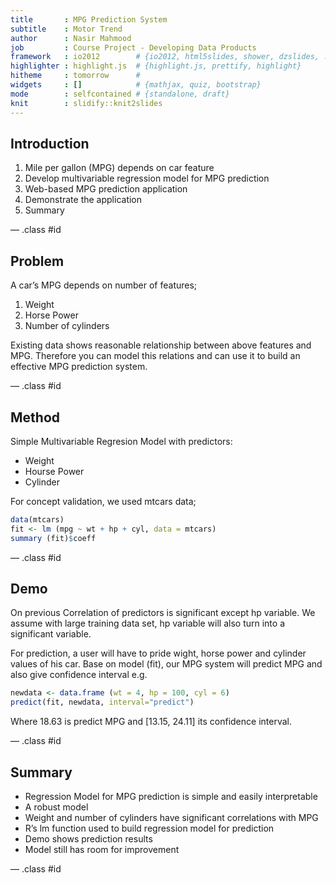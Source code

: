 ```yaml
---
title       : MPG Prediction System
subtitle    : Motor Trend
author      : Nasir Mahmood
job         : Course Project - Developing Data Products
framework   : io2012        # {io2012, html5slides, shower, dzslides, ...}
highlighter : highlight.js  # {highlight.js, prettify, highlight}
hitheme     : tomorrow      # 
widgets     : []            # {mathjax, quiz, bootstrap}
mode        : selfcontained # {standalone, draft}
knit        : slidify::knit2slides
---
```


## Introduction

1. Mile per gallon (MPG) depends on car feature
2. Develop multivariable regression model for MPG prediction
2. Web-based MPG prediction application
3. Demonstrate the application
4. Summary

--- .class #id 

## Problem
A car's MPG depends on number of features;

1. Weight
2. Horse Power
4. Number of cylinders

Existing data shows reasonable relationship between above features and MPG. Therefore you can model this relations and can use it to build an effective MPG prediction system.

--- .class #id

## Method

Simple Multivariable Regresion Model with predictors:
  
  - Weight
  - Hourse Power
  - Cylinder

For concept validation, we used mtcars data;

```r
data(mtcars)
fit <- lm (mpg ~ wt + hp + cyl, data = mtcars)
summary (fit)$coeff
```

--- .class #id

## Demo
On previous Correlation of predictors is significant except hp variable. We assume with large training data set, hp variable will also turn into a significant variable.

For prediction, a user will have to pride wight, horse power and cylinder values of his car. Base on model (fit), our MPG system will predict MPG and also give confidence interval e.g.

```r
newdata <- data.frame (wt = 4, hp = 100, cyl = 6)
predict(fit, newdata, interval="predict")
```
Where 18.63 is predict MPG and [13.15, 24.11] its confidence interval.



--- .class #id

## Summary
- Regression Model for MPG prediction is simple and easily interpretable
- A robust model
- Weight and number of cylinders have significant correlations with MPG
- R's lm function used to build regression model for prediction
- Demo shows prediction results
- Model still has room for improvement

--- .class #id



